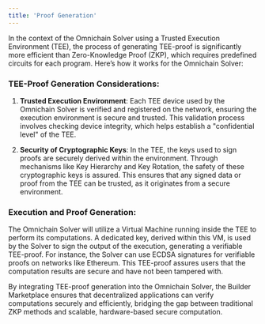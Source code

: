 ```yaml
---
title: 'Proof Generation'
---
```


In the context of the Omnichain Solver using a Trusted Execution Environment (TEE), the process of generating TEE-proof is significantly more efficient than Zero-Knowledge Proof (ZKP), which requires predefined circuits for each program. Here’s how it works for the Omnichain Solver:

### TEE-Proof Generation Considerations:

1. **Trusted Execution Environment**:
   Each TEE device used by the Omnichain Solver is verified and registered on the network, ensuring the execution environment is secure and trusted. This validation process involves checking device integrity, which helps establish a "confidential level" of the TEE.

2. **Security of Cryptographic Keys**:
   In the TEE, the keys used to sign proofs are securely derived within the environment. Through mechanisms like Key Hierarchy and Key Rotation, the safety of these cryptographic keys is assured. This ensures that any signed data or proof from the TEE can be trusted, as it originates from a secure environment.

### Execution and Proof Generation:

The Omnichain Solver will utilize a Virtual Machine running inside the TEE to perform its computations. A dedicated key, derived within this VM, is used by the Solver to sign the output of the execution, generating a verifiable TEE-proof. For instance, the Solver can use ECDSA signatures for verifiable proofs on networks like Ethereum. This TEE-proof assures users that the computation results are secure and have not been tampered with.

By integrating TEE-proof generation into the Omnichain Solver, the Builder Marketplace ensures that decentralized applications can verify computations securely and efficiently, bridging the gap between traditional ZKP methods and scalable, hardware-based secure computation.